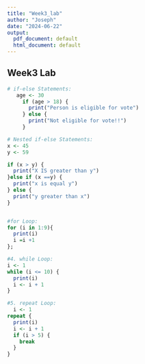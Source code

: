 ```yaml
---
title: "Week3_lab"
author: "Joseph"
date: "2024-06-22"
output:
  pdf_document: default
  html_document: default
---
```

## Week3 Lab
```r
# if-else Statements:
   age <- 30
     if (age > 18) {
       print("Person is eligible for vote")
     } else {
       print("Not eligible for vote!!")
     }

# Nested if-else Statements:
x <- 45
y <- 59

if (x > y) {
  print("X IS greater than y")
}else if (x ==y) {
  print("x is equal y")
} else {
  print("y greater than x")
}


#for Loop:
for (i in 1:9){
  print(i)
  i =i +1
};

#4. while Loop:
i <- 1
while (i <= 10) {
  print(i)
  i <- i + 1
}

#5. repeat Loop:
  i <- 1
repeat {
  print(i)
  i <- i + 1
  if (i > 5) {
    break
  }
}

```

